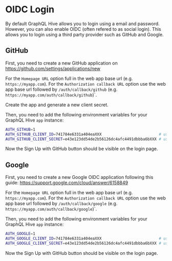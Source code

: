 # OIDC Login

By default GraphQL Hive allows you to login using a email and password.
However, you can also enable OIDC (often refered to as social login).
This allows you to login using a third party provider such as GitHub and Google.

## GitHub

First, you need to create a new GitHub application on https://github.com/settings/applications/new

For the `Homepage URL` option full in the web app base url (e.g. `https://myapp.com`).
For the `Authorization callback URL` option use the web app base url followed by `/auth/callback/github` (e.g. `https://myapp.com/auth/callback/github`)`.

Create the app and generate a new client secret.

Then, you need to add the following environment variables for your GraphQL Hive `app` instance:

```bash
AUTH_GITHUB=1
AUTH_GITHUB_CLIENT_ID=741784e6331a404eaXXX                         # use the one of your app
AUTH_GITHUB_CLIENT_SECRET=e43e123dd54de2b56126dc4afc4491dbbba6bXXX # use the you just created
```

Now the Sign Up with GitHub button should be visible on the login page.

## Google

First, you need to create a new Google OIDC application following this guide: https://support.google.com/cloud/answer/6158849

For the `Homepage URL` option full in the web app base url (e.g. `https://myapp.com`).
For the `Authorization callback URL` option use the web app base url followed by `/auth/callback/google` (e.g. `https://myapp.com/auth/callback/google`)`.

Then, you need to add the following environment variables for your GraphQL Hive `app` instance:

```bash
AUTH_GOOGLE=1
AUTH_GOOGLE_CLIENT_ID=741784e6331a404eaXXX                         # use the one of your app
AUTH_GOOGLE_CLIENT_SECRET=e43e123dd54de2b56126dc4afc4491dbbba6bXXX # use the you just created
```

Now the Sign Up with GitHub button should be visible on the login page.
